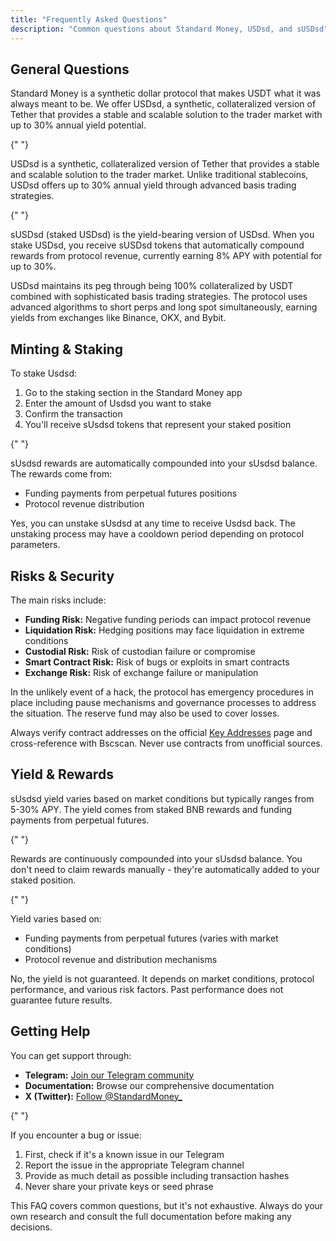 ```yaml
---
title: "Frequently Asked Questions"
description: "Common questions about Standard Money, USDsd, and sUSDsd"
---
```


## General Questions

<AccordionGroup>
  <Accordion title="What is Standard Money?">
    <p>Standard Money is a synthetic dollar protocol that makes USDT what it was always meant to be. We offer USDsd, a synthetic, collateralized version of Tether that provides a stable and scalable solution to the trader market with up to 30% annual yield potential.</p>
  </Accordion>

{" "}

<Accordion title="What is USDsd?">
  <p>
    USDsd is a synthetic, collateralized version of Tether that provides a
    stable and scalable solution to the trader market. Unlike traditional
    stablecoins, USDsd offers up to 30% annual yield through advanced basis
    trading strategies.
  </p>
</Accordion>

{" "}

<Accordion title="What is sUSDsd?">
  <p>
    sUSDsd (staked USDsd) is the yield-bearing version of USDsd. When you stake
    USDsd, you receive sUSDsd tokens that automatically compound rewards from
    protocol revenue, currently earning 8% APY with potential for up to 30%.
  </p>
</Accordion>

  <Accordion title="How does USDsd maintain its peg?">
    <p>USDsd maintains its peg through being 100% collateralized by USDT combined with sophisticated basis trading strategies. The protocol uses advanced algorithms to short perps and long spot simultaneously, earning yields from exchanges like Binance, OKX, and Bybit.</p>
  </Accordion>
</AccordionGroup>

## Minting & Staking

<AccordionGroup>

<Accordion title="How do I stake Usdsd?">
  <p>To stake Usdsd:</p>
  <ol>
    <li>Go to the staking section in the Standard Money app</li>
    <li>Enter the amount of Usdsd you want to stake</li>
    <li>Confirm the transaction</li>
    <li>You'll receive sUsdsd tokens that represent your staked position</li>
  </ol>
</Accordion>

{" "}

<Accordion title="How do sUsdsd rewards work?">
  <p>
    sUsdsd rewards are automatically compounded into your sUsdsd balance. The
    rewards come from:
  </p>
  <ul>
    <li>Funding payments from perpetual futures positions</li>
    <li>Protocol revenue distribution</li>
  </ul>
</Accordion>

  <Accordion title="Can I unstake sUsdsd?">
    <p>Yes, you can unstake sUsdsd at any time to receive Usdsd back. The unstaking process may have a cooldown period depending on protocol parameters.</p>
  </Accordion>
</AccordionGroup>

## Risks & Security

<AccordionGroup>
  <Accordion title="What are the main risks of using Usdsd?">
    <p>The main risks include:</p>
    <ul>
      <li><strong>Funding Risk:</strong> Negative funding periods can impact protocol revenue</li>
      <li><strong>Liquidation Risk:</strong> Hedging positions may face liquidation in extreme conditions</li>
      <li><strong>Custodial Risk:</strong> Risk of custodian failure or compromise</li>
      <li><strong>Smart Contract Risk:</strong> Risk of bugs or exploits in smart contracts</li>
      <li><strong>Exchange Risk:</strong> Risk of exchange failure or manipulation</li>
    </ul>
  </Accordion>

<Accordion title="What happens if the protocol is hacked?">
  <p>
    In the unlikely event of a hack, the protocol has emergency procedures in
    place including pause mechanisms and governance processes to address the
    situation. The reserve fund may also be used to cover losses.
  </p>
</Accordion>

  <Accordion title="How can I verify I'm using the correct contracts?">
    <p>Always verify contract addresses on the official <a href="/solution-design/key-addresses">Key Addresses</a> page and cross-reference with Bscscan. Never use contracts from unofficial sources.</p>
  </Accordion>
</AccordionGroup>

## Yield & Rewards

<AccordionGroup>
  <Accordion title="What yield can I expect from sUsdsd?">
    <p>sUsdsd yield varies based on market conditions but typically ranges from 5-30% APY. The yield comes from staked BNB rewards and funding payments from perpetual futures.</p>
  </Accordion>

{" "}

<Accordion title="How often are rewards distributed?">
  <p>
    Rewards are continuously compounded into your sUsdsd balance. You don't need
    to claim rewards manually - they're automatically added to your staked
    position.
  </p>
</Accordion>

{" "}

<Accordion title="Why does the yield vary?">
  <p>Yield varies based on:</p>
  <ul>
    <li>
      Funding payments from perpetual futures (varies with market conditions)
    </li>
    <li>Protocol revenue and distribution mechanisms</li>
  </ul>
</Accordion>

  <Accordion title="Is the yield guaranteed?">
    <p>No, the yield is not guaranteed. It depends on market conditions, protocol performance, and various risk factors. Past performance does not guarantee future results.</p>
  </Accordion>
</AccordionGroup>

## Getting Help

<AccordionGroup>
  <Accordion title="Where can I get support?">
    <p>You can get support through:</p>
    <ul>
      <li><strong>Telegram:</strong> <a href="https://t.me/StandardMoneyChat" target="_blank">Join our Telegram community</a></li>
      <li><strong>Documentation:</strong> Browse our comprehensive documentation</li>
      <li><strong>X (Twitter):</strong> <a href="https://x.com/StandardMoney_" target="_blank">Follow @StandardMoney_</a></li>
    </ul>
  </Accordion>

{" "}

<Accordion title="How do I report a bug or issue?">
  <p>If you encounter a bug or issue:</p>
  <ol>
    <li>First, check if it's a known issue in our Telegram</li>
    <li>Report the issue in the appropriate Telegram channel</li>
    <li>Provide as much detail as possible including transaction hashes</li>
    <li>Never share your private keys or seed phrase</li>
  </ol>
</Accordion>

</AccordionGroup>

<Note>
  This FAQ covers common questions, but it's not exhaustive. Always do your own
  research and consult the full documentation before making any decisions.
</Note>

